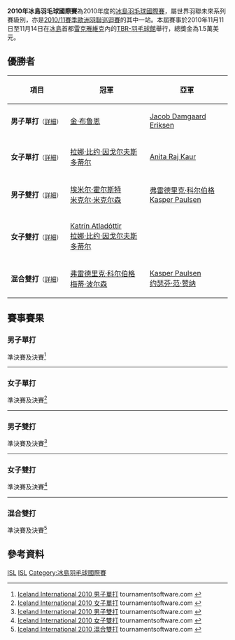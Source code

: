 {{noteTA|G1=Badminton}}
{{infobox badminton event
|name           = 2010年冰島羽毛球國際賽
|image          = 
|size           = 
|caption        =
|dates          = 2010年11月11日－11月14日
|number_edition = 
|level          = 4C
|prize_money    = 
|location       = {{ISL}}[[雷克雅維克|雷克雅維克]]
|venue          = TBR-羽毛球館
|previous       = 2009年冰島羽毛球國際賽 
|next           = 2011年冰島羽毛球國際賽
}}
'''2010年冰島羽毛球國際賽'''為2010年度的[[冰島羽毛球國際賽|冰島羽毛球國際賽]]，屬世界羽聯未來系列賽級別，亦是[[2010/11賽季歐洲羽聯巡迴賽|2010/11賽季歐洲羽聯巡迴賽]]的其中一站。本屆賽事於2010年11月11日至11月14日在[[冰島|冰島]]首都[[雷克雅維克|雷克雅維克]]內的[[TBR-羽毛球館|TBR-羽毛球館]]舉行，總獎金為1.5萬美元。

== 優勝者 ==
{| class=wikitable style="font-size:small"
!width="200"|項目
!width="250"|冠軍
!width="250"|亞軍
|-
|'''男子單打'''<small>（[[#男子單打|詳細]]）</small>
|{{flagicon|DEN}} [[金·布鲁恩|金·布鲁恩]]
|{{flagicon|DEN}} [[Jacob_Damgaard_Eriksen|Jacob Damgaard Eriksen]]
|-
|'''女子單打'''<small>（[[#女子單打|詳細]]）</small>
|{{flagicon|ISL}} [[拉娜·比约·因戈尔夫斯多蒂尔|拉娜·比约·因戈尔夫斯多蒂尔]]
|{{flagicon|MAS}} [[Anita_Raj_Kaur|Anita Raj Kaur]]
|-
|'''男子雙打'''<small>（[[#男子雙打|詳細]]）</small>
|{{flagicon|DEN}} [[埃米尔·霍尔斯特|埃米尔·霍尔斯特]]<br/>{{flagicon|DEN}} [[米克尔·米克尔森|米克尔·米克尔森]]
|{{flagicon|DEN}} [[弗雷德里克·科尔伯格|弗雷德里克·科尔伯格]]<br/>{{flagicon|DEN}} [[Kasper_Paulsen|Kasper Paulsen]]
|-
|'''女子雙打'''<small>（[[#女子雙打|詳細]]）</small>
|{{flagicon|ISL}} [[Katrín_Atladóttir|Katrín Atladóttir]]<br/>{{flagicon|ISL}} [[拉娜·比约·因戈尔夫斯多蒂尔|拉娜·比约·因戈尔夫斯多蒂尔]]
|{{nowrap|{{flagicon|ISL}} [[Erla_Björg_Hafsteinsdóttir|Erla Björg Hafsteinsdóttir]]<br/>{{flagicon|ISL}} [[Tinna_Helgadóttir|Tinna Helgadóttir]]}}
|-
|'''混合雙打'''<small>（[[#混合雙打|詳細]]）</small>
|{{flagicon|DEN}} [[弗雷德里克·科尔伯格|弗雷德里克·科尔伯格]]<br/>{{flagicon|DEN}} [[梅蒂·波尔森|梅蒂·波尔森]]
|{{flagicon|DEN}} [[Kasper_Paulsen|Kasper Paulsen]]<br/>{{flagicon|DEN}} [[约瑟芬·范·赞纳|约瑟芬·范·赞纳]]
|}

== 賽事賽果 ==
=== 男子單打 ===
;準決賽及決賽<ref name="MS">[http://www.tournamentsoftware.com/sport/draw.aspx?id=E0F3FF2E-DB20-4C59-9D18-A3116799B389&draw=1 Iceland International 2010 男子單打] tournamentsoftware.com {{en}}</ref>
{{4TeamBracket-Tennis3-v2
| team-width=200
| RD1-seed1=1
| RD1-team1={{flagicon|DEN}} [[Emil_Vind|Emil Vind]]
| RD1-score1-1='''21
| RD1-score1-2=12
| RD1-score1-3=12
| RD1-seed2=
| RD1-team2='''{{flagicon|DEN}} [[金·布鲁恩|金·布鲁恩]]
| RD1-score2-1=16
| RD1-score2-2='''21
| RD1-score2-3='''21

| RD1-seed3=4
| RD1-team3={{flagicon|DEN}} [[埃米尔·霍尔斯特|埃米尔·霍尔斯特]]
| RD1-score3-1=14
| RD1-score3-2=13
| RD1-score3-3=
| RD1-seed4=
| RD1-team4='''{{nowrap|{{flagicon|DEN}} [[Jacob_Damgaard_Eriksen|Jacob Damgaard Eriksen]]}}
| RD1-score4-1='''21
| RD1-score4-2='''21
| RD1-score4-3=

| RD2-seed1=
| RD2-team1='''{{flagicon|DEN}} [[金·布鲁恩|金·布鲁恩]]
| RD2-score1-1=14
| RD2-score1-2='''21
| RD2-score1-3='''21
| RD2-seed2=
| RD2-team2={{nowrap|{{flagicon|DEN}} [[Jacob_Damgaard_Eriksen|Jacob Damgaard Eriksen]]}}
| RD2-score2-1='''21
| RD2-score2-2=16
| RD2-score2-3=19
}}
----

=== 女子單打 ===
;準決賽及決賽<ref name="WS">[http://www.tournamentsoftware.com/sport/draw.aspx?id=E0F3FF2E-DB20-4C59-9D18-A3116799B389&draw=2 Iceland International 2010 女子單打] {{Wayback|url=http://www.tournamentsoftware.com/sport/draw.aspx?id=E0F3FF2E-DB20-4C59-9D18-A3116799B389&draw=2 |date=20130919195326 }} tournamentsoftware.com {{en}}</ref>
{{4TeamBracket-Tennis3-v2
| team-width=200
| RD1-seed1=1
| RD1-team1='''{{nowrap|{{flagicon|ISL}} [[拉娜·比约·因戈尔夫斯多蒂尔|拉娜·比约·因戈尔夫斯多蒂尔]]}}
| RD1-score1-1='''21
| RD1-score1-2='''21
| RD1-score1-3=
| RD1-seed2=
| RD1-team2={{flagicon|SWE}} [[Sofie_Werner|Sofie Werner]]
| RD1-score2-1=10
| RD1-score2-2=8
| RD1-score2-3=

| RD1-seed3=
| RD1-team3={{flagicon|DEN}} [[萊恩·杰克斯菲德|萊恩·杰克斯菲德]]
| RD1-score3-1=19
| RD1-score3-2=9
| RD1-score3-3=
| RD1-seed4=2
| RD1-team4='''{{flagicon|MAS}} [[Anita_Raj_Kaur|Anita Raj Kaur]]
| RD1-score4-1='''21
| RD1-score4-2='''21
| RD1-score4-3=

| RD2-seed1=1
| RD2-team1='''{{nowrap|{{flagicon|ISL}} [[拉娜·比约·因戈尔夫斯多蒂尔|拉娜·比约·因戈尔夫斯多蒂尔]]}}
| RD2-score1-1='''21
| RD2-score1-2='''21
| RD2-score1-3=
| RD2-seed2=2
| RD2-team2={{flagicon|MAS}} [[Anita_Raj_Kaur|Anita Raj Kaur]]
| RD2-score2-1=17
| RD2-score2-2=18
| RD2-score2-3=
}}
----

=== 男子雙打 ===
;準決賽及決賽<ref name="MD">[http://www.tournamentsoftware.com/sport/draw.aspx?id=E0F3FF2E-DB20-4C59-9D18-A3116799B389&draw=3 Iceland International 2010 男子雙打] tournamentsoftware.com {{en}}</ref>
{{4TeamBracket-Tennis3-v2
| team-width=200
| RD1-seed1=
| RD1-team1={{flagicon|DEN}} [[Jacob_Damgaard_Eriksen|Jacob Damgaard Eriksen]]<br/> {{flagicon|DEN}} [[Emil_Vind|Emil Vind]]
| RD1-score1-1=11
| RD1-score1-2=11
| RD1-score1-3=
| RD1-seed2=
| RD1-team2='''{{nowrap|{{flagicon|DEN}} [[弗雷德里克·科尔伯格|弗雷德里克·科尔伯格]]<br/> {{flagicon|DEN}} [[Kasper_Paulsen|Kasper Paulsen]]}}
| RD1-score2-1='''21
| RD1-score2-2='''21
| RD1-score2-3=

| RD1-seed3=
| RD1-team3={{flagicon|DEN}} [[Michael_Christensen|Michael Christensen]]<br/> {{flagicon|DEN}} [[Niklas_Hoff|Niklas Hoff]]
| RD1-score3-1='''21
| RD1-score3-2=19
| RD1-score3-3=19
| RD1-seed4=
| RD1-team4='''{{flagicon|DEN}} [[埃米尔·霍尔斯特|埃米尔·霍尔斯特]]<br/> {{flagicon|DEN}} [[米克尔·米克尔森|米克尔·米克尔森]]
| RD1-score4-1=17
| RD1-score4-2='''21
| RD1-score4-3='''21

| RD2-seed1=
| RD2-team1={{nowrap|{{flagicon|DEN}} [[弗雷德里克·科尔伯格|弗雷德里克·科尔伯格]]<br/> {{flagicon|DEN}} [[Kasper_Paulsen|Kasper Paulsen]]}}
| RD2-score1-1=15
| RD2-score1-2=17
| RD2-score1-3=
| RD2-seed2=
| RD2-team2='''{{flagicon|DEN}} [[埃米尔·霍尔斯特|埃米尔·霍尔斯特]]<br/> {{flagicon|DEN}} [[米克尔·米克尔森|米克尔·米克尔森]]
| RD2-score2-1='''21
| RD2-score2-2='''21
| RD2-score2-3=
}}
----

=== 女子雙打 ===
;準決賽及決賽<ref name="WD">[http://www.tournamentsoftware.com/sport/draw.aspx?id=E0F3FF2E-DB20-4C59-9D18-A3116799B389&draw=4 Iceland International 2010 女子雙打] tournamentsoftware.com {{en}}</ref>
{{4TeamBracket-Tennis3-v2
| team-width=200
| RD1-seed1=
| RD1-team1='''{{nowrap|{{flagicon|ISL}} [[Katrín_Atladóttir|Katrín Atladóttir]]<br/> {{flagicon|ISL}} [[拉娜·比约·因戈尔夫斯多蒂尔|拉娜·比约·因戈尔夫斯多蒂尔]]}}
| RD1-score1-1='''23
| RD1-score1-2='''21
| RD1-score1-3=
| RD1-seed2=
| RD1-team2={{flagicon|ISL}} [[Halldóra_Elín_Jóhannsdóttir|Halldóra Elín Jóhannsdóttir]]<br/> {{flagicon|ISL}} [[Elsa_Nielsen|Elsa Nielsen]]
| RD1-score2-1=21
| RD1-score2-2=11
| RD1-score2-3=

| RD1-seed3=
| RD1-team3={{flagicon|ISL}} [[Elín_Þóra_Elíasdóttir|Elín Þóra Elíasdóttir]]<br/> {{flagicon|ISL}} [[Rakel_Jóhannesdóttir|Rakel Jóhannesdóttir]]
| RD1-score3-1=7
| RD1-score3-2=16
| RD1-score3-3=
| RD1-seed4=
| RD1-team4='''{{flagicon|ISL}} [[Erla_Björg_Hafsteinsdóttir|Erla Björg Hafsteinsdóttir]]<br/> {{flagicon|ISL}} [[Tinna_Helgadóttir|Tinna Helgadóttir]]
| RD1-score4-1='''21
| RD1-score4-2='''21
| RD1-score4-3=

| RD2-seed1=
| RD2-team1='''{{nowrap|{{flagicon|ISL}} [[Katrín_Atladóttir|Katrín Atladóttir]]<br/> {{flagicon|ISL}} [[拉娜·比约·因戈尔夫斯多蒂尔|拉娜·比约·因戈尔夫斯多蒂尔]]}}
| RD2-score1-1='''21
| RD2-score1-2='''21
| RD2-score1-3=
| RD2-seed2=
| RD2-team2={{flagicon|ISL}} [[Erla_Björg_Hafsteinsdóttir|Erla Björg Hafsteinsdóttir]]<br/> {{flagicon|ISL}} [[Tinna_Helgadóttir|Tinna Helgadóttir]]
| RD2-score2-1=14
| RD2-score2-2=13
| RD2-score2-3=
}}
----

=== 混合雙打 ===
;準決賽及決賽<ref name="XD">[http://www.tournamentsoftware.com/sport/draw.aspx?id=E0F3FF2E-DB20-4C59-9D18-A3116799B389&draw=5 Iceland International 2010 混合雙打] tournamentsoftware.com {{en}}</ref>
{{4TeamBracket-Tennis3-v2
| team-width=200
| RD1-seed1=
| RD1-team1='''{{flagicon|DEN}} [[弗雷德里克·科尔伯格|弗雷德里克·科尔伯格]]<br/> {{flagicon|DEN}} [[梅蒂·波尔森|梅蒂·波尔森]]
| RD1-score1-1='''21
| RD1-score1-2='''21
| RD1-score1-3=
| RD1-seed2=
| RD1-team2={{flagicon|ISL}} [[阿特利·约翰内森|阿特利·约翰内森]]<br/> {{flagicon|ISL}} [[Snjólaug_Jóhannsdóttir|Snjólaug Jóhannsdóttir]]
| RD1-score2-1=11
| RD1-score2-2=10
| RD1-score2-3=

| RD1-seed3=
| RD1-team3='''{{flagicon|DEN}} [[Kasper_Paulsen|Kasper Paulsen]]<br/> {{flagicon|DEN}} [[约瑟芬·范·赞纳|约瑟芬·范·赞纳]]
| RD1-score3-1='''21
| RD1-score3-2='''21
| RD1-score3-3=
| RD1-seed4=
| RD1-team4={{flagicon|ISL}} [[Róbert_Henn|Róbert Henn]]<br/> {{flagicon|ISL}} [[Karitas_Ósk_Ólafsdóttir|Karitas Ósk Ólafsdóttir]]
| RD1-score4-1=9
| RD1-score4-2=13
| RD1-score4-3=

| RD2-seed1=
| RD2-team1='''{{flagicon|DEN}} [[弗雷德里克·科尔伯格|弗雷德里克·科尔伯格]]<br/> {{flagicon|DEN}} [[梅蒂·波尔森|梅蒂·波尔森]]
| RD2-score1-1='''21
| RD2-score1-2=8
| RD2-score1-3='''21
| RD2-seed2=
| RD2-team2={{flagicon|DEN}} [[Kasper_Paulsen|Kasper Paulsen]]<br/> {{flagicon|DEN}} [[约瑟芬·范·赞纳|约瑟芬·范·赞纳]]
| RD2-score2-1=17
| RD2-score2-2='''21
| RD2-score2-3=16
}}

== 參考資料 ==
{{Reflist}}

[[Category:2010年世界羽聯未來系列賽|ISL]]
[[Category:2010/11賽季歐洲羽聯巡迴賽|ISL]]
[[Category:冰島羽毛球國際賽|Category:冰島羽毛球國際賽]]